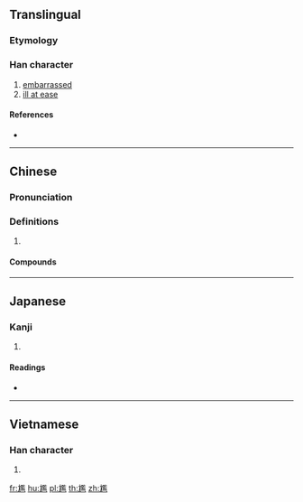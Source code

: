 {{also|尴|尶}}
==Translingual==

===Etymology===
{{Han compound|尢|監|c1=s|c2=p|ls=psc}}

===Han character===
{{Han char|rn=43|rad=尢|as=14|sn=17|four=48011|canj=KUSIT,KUSMT|ids=⿸尢監}}

# [[embarrassed]]
# [[ill at ease]]

====References====
* {{Han ref|kx=0299.221|dkj=07624|dj=0595.020|hdz=10557.150|uh=5C37|ud=23607|bh=C0AA|bd=49322}}

----

==Chinese==
{{zh-forms|s=尴}}

===Pronunciation===
{{zh-pron
|m=gān
|c=gaam1
|oc=y
|cat=
}}

===Definitions===
{{zh-hanzi}}

# {{rfdef|zh}}

====Compounds====
{{zh-der|不尷不尬|不尷尬|尷尬|尷尬局面|處境尷尬}}

----

==Japanese==

===Kanji===
{{ja-kanji|grade=|rs=尢14}}

# {{defn|lang=ja|sort=尢14}}

====Readings====
* {{ja-readings|on=[[かん]] (kan), [[けん]] (ken)|kun=}}

----

==Vietnamese==

===Han character===
{{vi-hantu|[[giám]]|rs=尢14}}

# {{defn|lang=vi|sort=尢14}}

[[fr:尷]]
[[hu:尷]]
[[pl:尷]]
[[th:尷]]
[[zh:尷]]